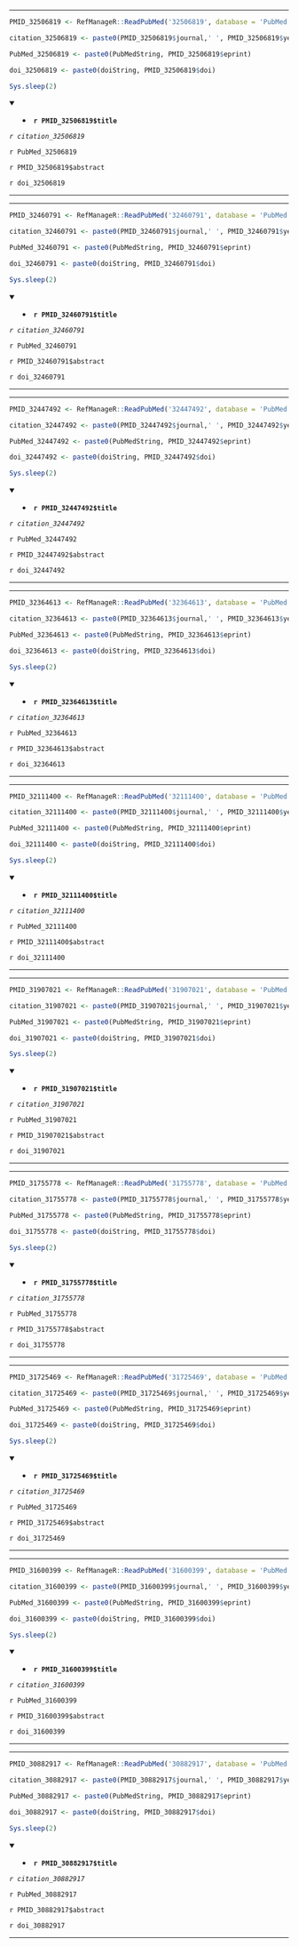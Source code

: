 

---

```r

PMID_32506819 <- RefManageR::ReadPubMed('32506819', database = 'PubMed')

citation_32506819 <- paste0(PMID_32506819$journal,' ', PMID_32506819$year, ' ', PMID_32506819$month,';', PMID_32506819$volume,'(', PMID_32506819$number,'):', PMID_32506819$pages)

PubMed_32506819 <- paste0(PubMedString, PMID_32506819$eprint)

doi_32506819 <- paste0(doiString, PMID_32506819$doi)

Sys.sleep(2)

```

<details open> <summary>
- **`r PMID_32506819$title`**
</summary> 

*`r citation_32506819`*

`r PubMed_32506819`

`r PMID_32506819$abstract`

`r doi_32506819`

</details>

---




---

```r

PMID_32460791 <- RefManageR::ReadPubMed('32460791', database = 'PubMed')

citation_32460791 <- paste0(PMID_32460791$journal,' ', PMID_32460791$year, ' ', PMID_32460791$month,';', PMID_32460791$volume,'(', PMID_32460791$number,'):', PMID_32460791$pages)

PubMed_32460791 <- paste0(PubMedString, PMID_32460791$eprint)

doi_32460791 <- paste0(doiString, PMID_32460791$doi)

Sys.sleep(2)

```

<details open> <summary>
- **`r PMID_32460791$title`**
</summary> 

*`r citation_32460791`*

`r PubMed_32460791`

`r PMID_32460791$abstract`

`r doi_32460791`

</details>

---




---

```r

PMID_32447492 <- RefManageR::ReadPubMed('32447492', database = 'PubMed')

citation_32447492 <- paste0(PMID_32447492$journal,' ', PMID_32447492$year, ' ', PMID_32447492$month,';', PMID_32447492$volume,'(', PMID_32447492$number,'):', PMID_32447492$pages)

PubMed_32447492 <- paste0(PubMedString, PMID_32447492$eprint)

doi_32447492 <- paste0(doiString, PMID_32447492$doi)

Sys.sleep(2)

```

<details open> <summary>
- **`r PMID_32447492$title`**
</summary> 

*`r citation_32447492`*

`r PubMed_32447492`

`r PMID_32447492$abstract`

`r doi_32447492`

</details>

---




---

```r

PMID_32364613 <- RefManageR::ReadPubMed('32364613', database = 'PubMed')

citation_32364613 <- paste0(PMID_32364613$journal,' ', PMID_32364613$year, ' ', PMID_32364613$month,';', PMID_32364613$volume,'(', PMID_32364613$number,'):', PMID_32364613$pages)

PubMed_32364613 <- paste0(PubMedString, PMID_32364613$eprint)

doi_32364613 <- paste0(doiString, PMID_32364613$doi)

Sys.sleep(2)

```

<details open> <summary>
- **`r PMID_32364613$title`**
</summary> 

*`r citation_32364613`*

`r PubMed_32364613`

`r PMID_32364613$abstract`

`r doi_32364613`

</details>

---




---

```r

PMID_32111400 <- RefManageR::ReadPubMed('32111400', database = 'PubMed')

citation_32111400 <- paste0(PMID_32111400$journal,' ', PMID_32111400$year, ' ', PMID_32111400$month,';', PMID_32111400$volume,'(', PMID_32111400$number,'):', PMID_32111400$pages)

PubMed_32111400 <- paste0(PubMedString, PMID_32111400$eprint)

doi_32111400 <- paste0(doiString, PMID_32111400$doi)

Sys.sleep(2)

```

<details open> <summary>
- **`r PMID_32111400$title`**
</summary> 

*`r citation_32111400`*

`r PubMed_32111400`

`r PMID_32111400$abstract`

`r doi_32111400`

</details>

---




---

```r

PMID_31907021 <- RefManageR::ReadPubMed('31907021', database = 'PubMed')

citation_31907021 <- paste0(PMID_31907021$journal,' ', PMID_31907021$year, ' ', PMID_31907021$month,';', PMID_31907021$volume,'(', PMID_31907021$number,'):', PMID_31907021$pages)

PubMed_31907021 <- paste0(PubMedString, PMID_31907021$eprint)

doi_31907021 <- paste0(doiString, PMID_31907021$doi)

Sys.sleep(2)

```

<details open> <summary>
- **`r PMID_31907021$title`**
</summary> 

*`r citation_31907021`*

`r PubMed_31907021`

`r PMID_31907021$abstract`

`r doi_31907021`

</details>

---




---

```r

PMID_31755778 <- RefManageR::ReadPubMed('31755778', database = 'PubMed')

citation_31755778 <- paste0(PMID_31755778$journal,' ', PMID_31755778$year, ' ', PMID_31755778$month,';', PMID_31755778$volume,'(', PMID_31755778$number,'):', PMID_31755778$pages)

PubMed_31755778 <- paste0(PubMedString, PMID_31755778$eprint)

doi_31755778 <- paste0(doiString, PMID_31755778$doi)

Sys.sleep(2)

```

<details open> <summary>
- **`r PMID_31755778$title`**
</summary> 

*`r citation_31755778`*

`r PubMed_31755778`

`r PMID_31755778$abstract`

`r doi_31755778`

</details>

---




---

```r

PMID_31725469 <- RefManageR::ReadPubMed('31725469', database = 'PubMed')

citation_31725469 <- paste0(PMID_31725469$journal,' ', PMID_31725469$year, ' ', PMID_31725469$month,';', PMID_31725469$volume,'(', PMID_31725469$number,'):', PMID_31725469$pages)

PubMed_31725469 <- paste0(PubMedString, PMID_31725469$eprint)

doi_31725469 <- paste0(doiString, PMID_31725469$doi)

Sys.sleep(2)

```

<details open> <summary>
- **`r PMID_31725469$title`**
</summary> 

*`r citation_31725469`*

`r PubMed_31725469`

`r PMID_31725469$abstract`

`r doi_31725469`

</details>

---




---

```r

PMID_31600399 <- RefManageR::ReadPubMed('31600399', database = 'PubMed')

citation_31600399 <- paste0(PMID_31600399$journal,' ', PMID_31600399$year, ' ', PMID_31600399$month,';', PMID_31600399$volume,'(', PMID_31600399$number,'):', PMID_31600399$pages)

PubMed_31600399 <- paste0(PubMedString, PMID_31600399$eprint)

doi_31600399 <- paste0(doiString, PMID_31600399$doi)

Sys.sleep(2)

```

<details open> <summary>
- **`r PMID_31600399$title`**
</summary> 

*`r citation_31600399`*

`r PubMed_31600399`

`r PMID_31600399$abstract`

`r doi_31600399`

</details>

---




---

```r

PMID_30882917 <- RefManageR::ReadPubMed('30882917', database = 'PubMed')

citation_30882917 <- paste0(PMID_30882917$journal,' ', PMID_30882917$year, ' ', PMID_30882917$month,';', PMID_30882917$volume,'(', PMID_30882917$number,'):', PMID_30882917$pages)

PubMed_30882917 <- paste0(PubMedString, PMID_30882917$eprint)

doi_30882917 <- paste0(doiString, PMID_30882917$doi)

Sys.sleep(2)

```

<details open> <summary>
- **`r PMID_30882917$title`**
</summary> 

*`r citation_30882917`*

`r PubMed_30882917`

`r PMID_30882917$abstract`

`r doi_30882917`

</details>

---


